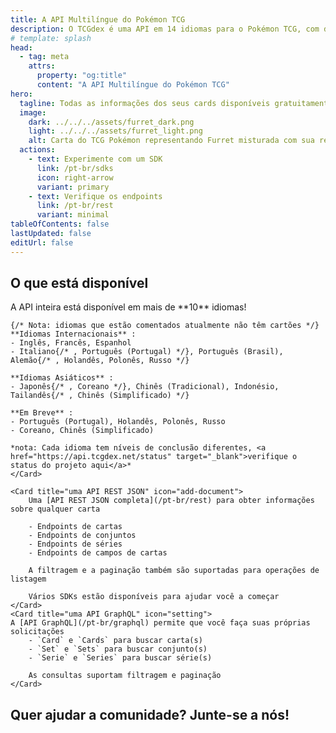```yaml
---
title: A API Multilíngue do Pokémon TCG
description: O TCGdex é uma API em 14 idiomas para o Pokémon TCG, com dados detalhados sobre cartas e conjuntos, e acesso fácil com APIs REST/GraphQL e vários SDKs.
# template: splash
head:
  - tag: meta
    attrs:
      property: "og:title"
      content: "A API Multilíngue do Pokémon TCG"
hero:
  tagline: Todas as informações dos seus cards disponíveis gratuitamente e de código aberto!
  image:
    dark: ../../../assets/furret_dark.png
    light: ../../../assets/furret_light.png
    alt: Carta do TCG Pokémon representando Furret misturada com sua representação em JSON
  actions:
    - text: Experimente com um SDK
      link: /pt-br/sdks
      icon: right-arrow
      variant: primary
    - text: Verifique os endpoints
      link: /pt-br/rest
      variant: minimal
tableOfContents: false
lastUpdated: false
editUrl: false
---
```



## O que está disponível

<CardGrid stagger>
	<Card title="10 idiomas e contando" icon="heart">
	A API inteira está disponível em mais de **10** idiomas!

	{/* Nota: idiomas que estão comentados atualmente não têm cartões */}
	**Idiomas Internacionais** :
	- Inglês, Francês, Espanhol
	- Italiano{/* , Português (Portugal) */}, Português (Brasil), Alemão{/* , Holandês, Polonês, Russo */}

	**Idiomas Asiáticos** :
	- Japonês{/* , Coreano */}, Chinês (Tradicional), Indonésio, Tailandês{/* , Chinês (Simplificado) */}

	**Em Breve** :
	- Português (Portugal), Holandês, Polonês, Russo
	- Coreano, Chinês (Simplificado)

	*nota: Cada idioma tem níveis de conclusão diferentes, <a href="https://api.tcgdex.net/status" target="_blank">verifique o status do projeto aqui</a>*
	</Card>

	<Card title="uma API REST JSON" icon="add-document">
		Uma [API REST JSON completa](/pt-br/rest) para obter informações sobre qualquer carta

		- Endpoints de cartas
		- Endpoints de conjuntos
		- Endpoints de séries
		- Endpoints de campos de cartas

		A filtragem e a paginação também são suportadas para operações de listagem

		Vários SDKs estão disponíveis para ajudar você a começar
	</Card>
	<Card title="uma API GraphQL" icon="setting">
	A [API GraphQL](/pt-br/graphql) permite que você faça suas próprias solicitações
		- `Card` e `Cards` para buscar carta(s)
		- `Set` e `Sets` para buscar conjunto(s)
		- `Serie` e `Series` para buscar série(s)

		As consultas suportam filtragem e paginação
	</Card>
</CardGrid>

## Quer ajudar a comunidade? Junte-se a nós!

<CardGrid>
	<LinkCard href="https://tcgdex.dev/discord" title="Junte-se ao nosso Discord" description="O Discord é nossa principal forma de comunicação entre os membros da comunidade" />
	<LinkCard href="https://github.com/tcgdex/cards-database" title="Dê uma estrela ao repositório!" description="Ajude nosso repositório a chegar à lua dando uma estrela no Github" />
	<LinkCard href="https://github.com/tcgdex/cards-database" title="Contribua" description="Contribuir ajudará você e outros membros da comunidade" />
	<LinkCard href="https://github.com/sponsors/tcgdex" title="Patrocine o projeto" description="A API é cara de manter, além disso, você obtém um retorno sobre o investimento :D" />
</CardGrid>
